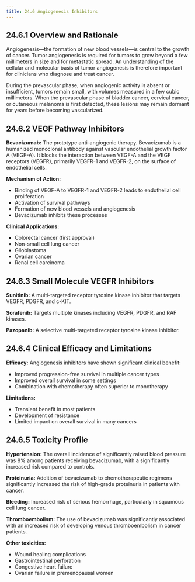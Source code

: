 ```yaml
---
title: 24.6 Angiogenesis Inhibitors
---
```




## 24.6.1 Overview and Rationale

Angiogenesis—the formation of new blood vessels—is central to the growth of cancer. Tumor angiogenesis is required for tumors to grow beyond a few millimeters in size and for metastatic spread. An understanding of the cellular and molecular basis of tumor angiogenesis is therefore important for clinicians who diagnose and treat cancer.

During the prevascular phase, when angiogenic activity is absent or insufficient, tumors remain small, with volumes measured in a few cubic millimeters. When the prevascular phase of bladder cancer, cervical cancer, or cutaneous melanoma is first detected, these lesions may remain dormant for years before becoming vascularized.

## 24.6.2 VEGF Pathway Inhibitors

**Bevacizumab:** The prototype anti-angiogenic therapy. Bevacizumab is a humanized monoclonal antibody against vascular endothelial growth factor A (VEGF-A). It blocks the interaction between VEGF-A and the VEGF receptors (VEGFR), primarily VEGFR-1 and VEGFR-2, on the surface of endothelial cells.

**Mechanism of Action:**
- Binding of VEGF-A to VEGFR-1 and VEGFR-2 leads to endothelial cell proliferation
- Activation of survival pathways
- Formation of new blood vessels and angiogenesis
- Bevacizumab inhibits these processes

**Clinical Applications:**
- Colorectal cancer (first approval)
- Non-small cell lung cancer
- Glioblastoma
- Ovarian cancer
- Renal cell carcinoma

## 24.6.3 Small Molecule VEGFR Inhibitors

**Sunitinib:** A multi-targeted receptor tyrosine kinase inhibitor that targets VEGFR, PDGFR, and c-KIT.

**Sorafenib:** Targets multiple kinases including VEGFR, PDGFR, and RAF kinases.

**Pazopanib:** A selective multi-targeted receptor tyrosine kinase inhibitor.

## 24.6.4 Clinical Efficacy and Limitations

**Efficacy:** Angiogenesis inhibitors have shown significant clinical benefit:
- Improved progression-free survival in multiple cancer types
- Improved overall survival in some settings
- Combination with chemotherapy often superior to monotherapy

**Limitations:**
- Transient benefit in most patients
- Development of resistance
- Limited impact on overall survival in many cancers

## 24.6.5 Toxicity Profile

**Hypertension:** The overall incidence of significantly raised blood pressure was 8% among patients receiving bevacizumab, with a significantly increased risk compared to controls.

**Proteinuria:** Addition of bevacizumab to chemotherapeutic regimens significantly increased the risk of high-grade proteinuria in patients with cancer.

**Bleeding:** Increased risk of serious hemorrhage, particularly in squamous cell lung cancer.

**Thromboembolism:** The use of bevacizumab was significantly associated with an increased risk of developing venous thromboembolism in cancer patients.

**Other toxicities:**
- Wound healing complications
- Gastrointestinal perforation
- Congestive heart failure
- Ovarian failure in premenopausal women
